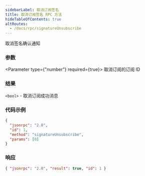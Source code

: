 ```yaml
---
sidebarLabel: 取消订阅签名
title: 取消订阅签名 RPC 方法
hideTableOfContents: true
altRoutes:
  - /docs/rpc/signatureUnsubscribe
---
```


取消签名确认通知

<DocSideBySide>

<DocLeftSide>

### 参数

<Parameter type={"number"} required={true}>
  取消订阅的订阅 ID
</Parameter>

### 结果

`<bool>` - 取消订阅成功消息

</DocLeftSide>

<DocRightSide>

### 代码示例

```json
{
  "jsonrpc": "2.0",
  "id": 1,
  "method": "signatureUnsubscribe",
  "params": [0]
}
```

### 响应

```json
{ "jsonrpc": "2.0", "result": true, "id": 1 }
```

</DocRightSide>
</DocSideBySide>
